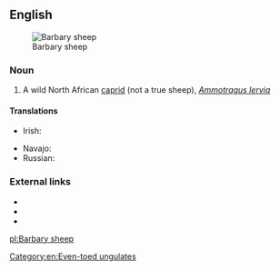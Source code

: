 ==English==
[[File:Barbary Sheep Tennoji.jpg|thumb|Barbary sheep]]

===Noun===
{{en-noun|head=[[Barbary]] [[sheep]]|Barbary sheep}}

# A wild North African [[caprid]] (not a true sheep), ''[[Ammotragus lervia]]''

====Translations====
{{trans-top|''Ammotragus lervia''}}
* Irish: {{t|ga|caora Bharbarach|f}}
{{trans-mid}}
* Navajo: {{t|nv|Naakaii Łizhiní Bikéyahdę́ę́ʼ tsétah dibé}}
* Russian: {{t|ru|гривистый баран|sc=Cyrl}}
{{trans-bottom}}

===External links===
* {{pedialite}}
* {{specieslite|Ammotragus lervia}}
* {{comcatlite|Ammotragus lervia}}

[[Category:en:Even-toed ungulates]]

[[pl:Barbary sheep]]